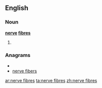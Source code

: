 ==English==

===Noun===
'''[[nerve]] [[fibres]]'''

#{{plural of|nerve fibre}}

===Anagrams===
* {{alphagram|beeefinrrsv}}
* [[nerve fibers#English|nerve fibers]]

[[ar:nerve fibres]]
[[ta:nerve fibres]]
[[zh:nerve fibres]]